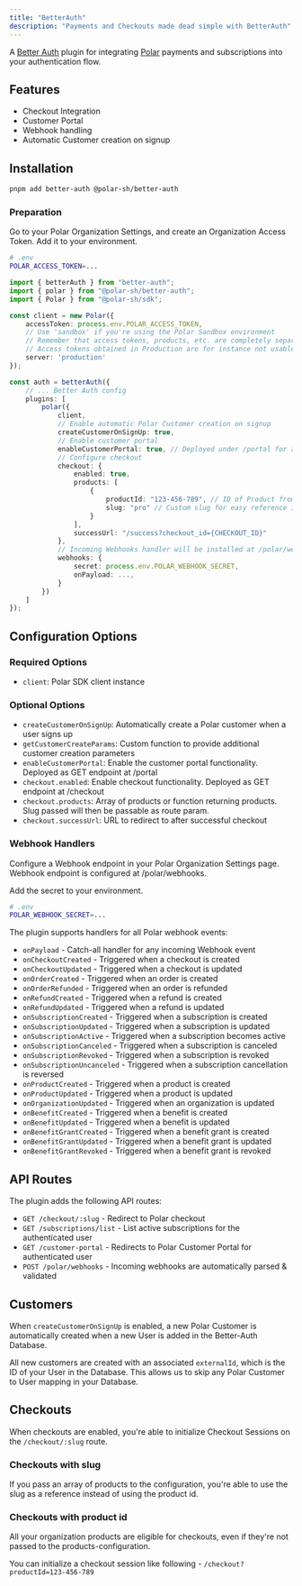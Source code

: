 ```yaml
---
title: "BetterAuth"
description: "Payments and Checkouts made dead simple with BetterAuth"
---
```


A [Better Auth](https://github.com/better-auth/better-auth) plugin for integrating [Polar](https://polar.sh) payments and subscriptions into your authentication flow.

## Features

- Checkout Integration
- Customer Portal
- Webhook handling
- Automatic Customer creation on signup

## Installation

```bash
pnpm add better-auth @polar-sh/better-auth
```

### Preparation

Go to your Polar Organization Settings, and create an Organization Access Token. Add it to your environment.

```bash
# .env
POLAR_ACCESS_TOKEN=...
```

```typescript
import { betterAuth } from "better-auth";
import { polar } from "@polar-sh/better-auth";
import { Polar } from "@polar-sh/sdk";

const client = new Polar({
    accessToken: process.env.POLAR_ACCESS_TOKEN,
    // Use 'sandbox' if you're using the Polar Sandbox environment
    // Remember that access tokens, products, etc. are completely separated between environments.
    // Access tokens obtained in Production are for instance not usable in the Sandbox environment.
    server: 'production'
});

const auth = betterAuth({
    // ... Better Auth config
    plugins: [
        polar({
            client,
            // Enable automatic Polar Customer creation on signup
            createCustomerOnSignUp: true,
            // Enable customer portal
            enableCustomerPortal: true, // Deployed under /portal for authenticated users
            // Configure checkout
            checkout: {
                enabled: true,
                products: [
                    {
                        productId: "123-456-789", // ID of Product from Polar Dashboard
                        slug: "pro" // Custom slug for easy reference in Checkout URL, e.g. /checkout/pro
                    }
                ],
                successUrl: "/success?checkout_id={CHECKOUT_ID}"
            },
            // Incoming Webhooks handler will be installed at /polar/webhooks
            webhooks: {
                secret: process.env.POLAR_WEBHOOK_SECRET,
                onPayload: ...,
            }
        })
    ]
});
```

## Configuration Options

### Required Options

- `client`: Polar SDK client instance

### Optional Options

- `createCustomerOnSignUp`: Automatically create a Polar customer when a user signs up
- `getCustomerCreateParams`: Custom function to provide additional customer creation parameters
- `enableCustomerPortal`: Enable the customer portal functionality. Deployed as GET endpoint at /portal
- `checkout.enabled`: Enable checkout functionality. Deployed as GET endpoint at /checkout
- `checkout.products`: Array of products or function returning products. Slug passed will then be passable as route param.
- `checkout.successUrl`: URL to redirect to after successful checkout

### Webhook Handlers

Configure a Webhook endpoint in your Polar Organization Settings page. Webhook endpoint is configured at /polar/webhooks.

Add the secret to your environment.

```bash
# .env
POLAR_WEBHOOK_SECRET=...
```

The plugin supports handlers for all Polar webhook events:

- `onPayload` - Catch-all handler for any incoming Webhook event
- `onCheckoutCreated` - Triggered when a checkout is created
- `onCheckoutUpdated` - Triggered when a checkout is updated
- `onOrderCreated` - Triggered when an order is created
- `onOrderRefunded` - Triggered when an order is refunded
- `onRefundCreated` - Triggered when a refund is created
- `onRefundUpdated` - Triggered when a refund is updated
- `onSubscriptionCreated` - Triggered when a subscription is created
- `onSubscriptionUpdated` - Triggered when a subscription is updated
- `onSubscriptionActive` - Triggered when a subscription becomes active
- `onSubscriptionCanceled` - Triggered when a subscription is canceled
- `onSubscriptionRevoked` - Triggered when a subscription is revoked
- `onSubscriptionUncanceled` - Triggered when a subscription cancellation is reversed
- `onProductCreated` - Triggered when a product is created
- `onProductUpdated` - Triggered when a product is updated
- `onOrganizationUpdated` - Triggered when an organization is updated
- `onBenefitCreated` - Triggered when a benefit is created
- `onBenefitUpdated` - Triggered when a benefit is updated
- `onBenefitGrantCreated` - Triggered when a benefit grant is created
- `onBenefitGrantUpdated` - Triggered when a benefit grant is updated
- `onBenefitGrantRevoked` - Triggered when a benefit grant is revoked

## API Routes

The plugin adds the following API routes:

- `GET /checkout/:slug` - Redirect to Polar checkout
- `GET /subscriptions/list` - List active subscriptions for the authenticated user
- `GET /customer-portal` - Redirects to Polar Customer Portal for authenticated user
- `POST /polar/webhooks` - Incoming webhooks are automatically parsed & validated

## Customers

When `createCustomerOnSignUp` is enabled, a new Polar Customer is automatically created when a new User is added in the Better-Auth Database.

All new customers are created with an associated `externalId`, which is the ID of your User in the Database. This allows us to skip any Polar Customer to User mapping in your Database.

## Checkouts

When checkouts are enabled, you're able to initialize Checkout Sessions on the `/checkout/:slug` route.

### Checkouts with slug

If you pass an array of products to the configuration, you're able to use the slug as a reference instead of using the product id.

### Checkouts with product id

All your organization products are eligible for checkouts, even if they're not passed to the products-configuration.

You can initialize a checkout session like following - `/checkout?productId=123-456-789`
